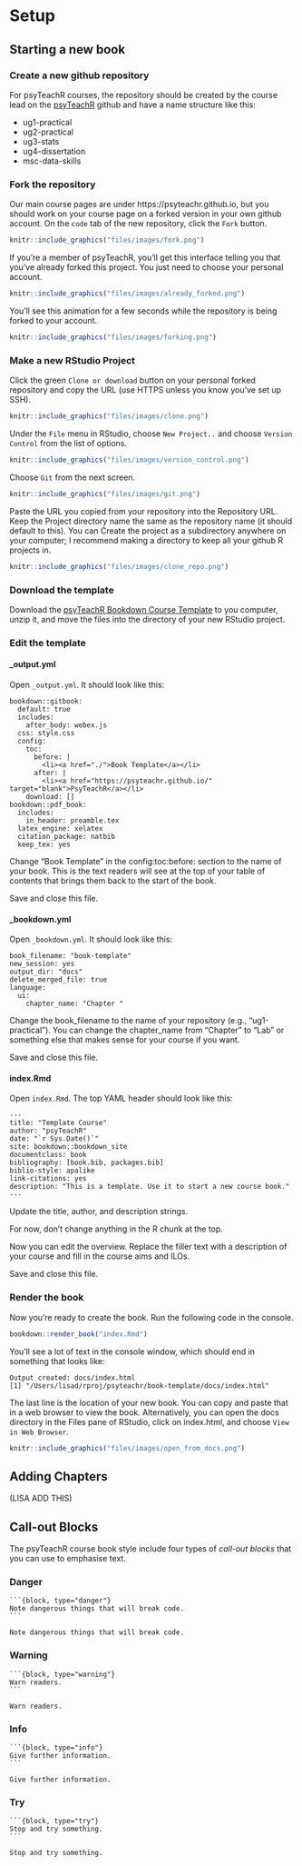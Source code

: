 # Setup

## Starting a new book

### Create a new github repository

For psyTeachR courses, the repository should be created by the course lead on the [psyTeachR](https://github.com/PsyTeachR) github and have a name structure like this:

* ug1-practical
* ug2-practical
* ug3-stats
* ug4-dissertation
* msc-data-skills

### Fork the repository

Our main course pages are under https://psyteachr.github.io, but you should work on your course page on a forked version in your own github account. On the `code` tab of the new repository, click the `Fork` button.

```r
knitr::include_graphics("files/images/fork.png")
```

If you're a member of psyTeachR, you'll get this interface telling you that you've already forked this project. You just need to choose your personal account.

```r
knitr::include_graphics("files/images/already_forked.png")
```

You'll see this animation for a few seconds while the repository is being forked to your account.

```r
knitr::include_graphics("files/images/forking.png")
```

### Make a new RStudio Project

Click the green `Clone or download` button on your personal forked repository and copy the URL (use HTTPS unless you know you've set up SSH).

```r
knitr::include_graphics("files/images/clone.png")
```

Under the `File` menu in RStudio, choose `New Project..` and choose `Version Control` from the list of options.

```r
knitr::include_graphics("files/images/version_control.png")
```

Choose `Git` from the next screen.

```r
knitr::include_graphics("files/images/git.png")
```

Paste the URL you copied from your repository into the Repository URL. Keep the Project directory name the same as the repository name (it should default to this). You can Create the project as a subdirectory anywhere on your computer; I recommend making a directory to keep all your github R projects in.

```r
knitr::include_graphics("files/images/clone_repo.png")
```


### Download the template

Download the [psyTeachR Bookdown Course Template](files/book-template.zip) to you computer, unzip it, and move the files into the directory of your new RStudio project.

### Edit the template

#### _output.yml

Open `_output.yml`. It should look like this:

```
bookdown::gitbook: 
  default: true
  includes:
    after_body: webex.js
  css: style.css
  config:
    toc:
      before: |
        <li><a href="./">Book Template</a></li>
      after: |
        <li><a href="https://psyteachr.github.io/" target="blank">PsyTeachR</a></li>
    download: []
bookdown::pdf_book:
  includes:
    in_header: preamble.tex
  latex_engine: xelatex
  citation_package: natbib
  keep_tex: yes
```

Change "Book Template" in the config:toc:before: section to the name of your book. This is the text readers will see at the top of your table of contents that brings them back to the start of the book.

Save and close this file.

#### _bookdown.yml

Open `_bookdown.yml`. It should look like this:

```
book_filename: "book-template"
new_session: yes
output_dir: "docs"
delete_merged_file: true
language:
  ui:
    chapter_name: "Chapter "
```

Change the book_filename to the name of your repository (e.g., "ug1-practical"). You can change the chapter_name from "Chapter " to "Lab " or something else that makes sense for your course if you want.

Save and close this file.

#### index.Rmd

Open `index.Rmd`. The top YAML header should look like this:

```
--- 
title: "Template Course"
author: "psyTeachR"
date: "`r Sys.Date()`"
site: bookdown::bookdown_site
documentclass: book
bibliography: [book.bib, packages.bib]
biblio-style: apalike
link-citations: yes
description: "This is a template. Use it to start a new course book."
---
```

Update the title, author, and description strings.

For now, don't change anything in the R chunk at the top.

Now you can edit the overview. Replace the filler text with a description of your course and fill in the course aims and ILOs.

Save and close this file.

### Render the book

Now you're ready to create the book. Run the following code in the console.

```r
bookdown::render_book("index.Rmd")
```

You'll see a lot of text in the console window, which should end in something that looks like:

```
Output created: docs/index.html
[1] "/Users/lisad/rproj/psyteachr/book-template/docs/index.html"
```

The last line is the location of your new book. You can copy and paste that in a web browser to view the book. Alternatively, you can open the docs directory in the Files pane of RStudio, click on index.html, and choose `View in Web Browser`.

```r
knitr::include_graphics("files/images/open_from_docs.png")
```

## Adding Chapters

(LISA ADD THIS)

## Call-out Blocks

The psyTeachR course book style include four types of *call-out blocks* that you can use to emphasise text.

### Danger

<pre><code>&#96;&#96;&#96;{block, type="danger"}
Note dangerous things that will break code.
&#96;&#96;&#96;</code></pre>

```block
Note dangerous things that will break code.
```

### Warning

<pre><code>&#96;&#96;&#96;{block, type="warning"}
Warn readers.
&#96;&#96;&#96;</code></pre>

```block
Warn readers.
```

### Info

<pre><code>&#96;&#96;&#96;{block, type="info"}
Give further information.
&#96;&#96;&#96;</code></pre>

```block
Give further information.
```

### Try

<pre><code>&#96;&#96;&#96;{block, type="try"}
Stop and try something.
&#96;&#96;&#96;</code></pre>

```block
Stop and try something.
```